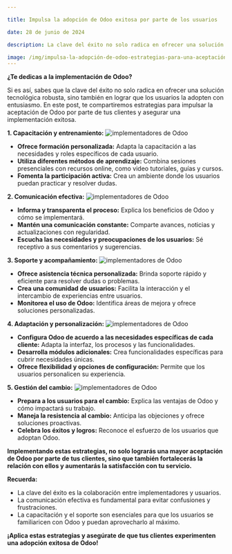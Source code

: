 ```yaml
---

title: Impulsa la adopción de Odoo exitosa por parte de los usuarios

date: 28 de junio de 2024

description: La clave del éxito no solo radica en ofrecer una solución tecnológica robusta, sino también en lograr que los usuarios la adopten con entusiasmo.

image: /img/impulsa-la-adopción-de-odoo-estrategias-para-una-aceptación-exitosa-por-parte-de-los-usuarios.svg
---
```





**¿Te dedicas a la implementación de Odoo?**

Si es así, sabes que la clave del éxito no solo radica en ofrecer una solución tecnológica robusta, sino también en lograr que los usuarios la adopten con entusiasmo. En este post, te compartiremos estrategias para impulsar la aceptación de Odoo por parte de tus clientes y asegurar una implementación exitosa.

**1. Capacitación y entrenamiento:**
![implementadores de Odoo](https://res.cloudinary.com/dn5cltdre/image/upload/c_crop,g_auto,h_500,w_1200/alphaqueb/Odoo/adbxxj0bxlsilitxih59.jpg)

- **Ofrece formación personalizada:** Adapta la capacitación a las necesidades y roles específicos de cada usuario.
- **Utiliza diferentes métodos de aprendizaje:** Combina sesiones presenciales con recursos online, como video tutoriales, guías y cursos.
- **Fomenta la participación activa:** Crea un ambiente donde los usuarios puedan practicar y resolver dudas.

**2. Comunicación efectiva:**
![implementadores de Odoo](https://res.cloudinary.com/dn5cltdre/image/upload/v1709102861/alphaqueb/Odoo/mlbmncmphq5is1dxey2j.jpg)

- **Informa y transparenta el proceso:** Explica los beneficios de Odoo y cómo se implementará.
- **Mantén una comunicación constante:** Comparte avances, noticias y actualizaciones con regularidad.
- **Escucha las necesidades y preocupaciones de los usuarios:** Sé receptivo a sus comentarios y sugerencias.

**3. Soporte y acompañamiento:**
![implementadores de Odoo](https://res.cloudinary.com/dn5cltdre/image/upload/v1709102865/alphaqueb/Odoo/jrofmwrmk65fnxhrqqz6.jpg)

- **Ofrece asistencia técnica personalizada:** Brinda soporte rápido y eficiente para resolver dudas o problemas.
- **Crea una comunidad de usuarios:** Facilita la interacción y el intercambio de experiencias entre usuarios.
- **Monitorea el uso de Odoo:** Identifica áreas de mejora y ofrece soluciones personalizadas.

**4. Adaptación y personalización:**
![implementadores de Odoo](https://res.cloudinary.com/dn5cltdre/image/upload/v1709102861/alphaqueb/Odoo/mlbmncmphq5is1dxey2j.jpg)

- **Configura Odoo de acuerdo a las necesidades específicas de cada cliente:** Adapta la interfaz, los procesos y las funcionalidades.
- **Desarrolla módulos adicionales:** Crea funcionalidades específicas para cubrir necesidades únicas.
- **Ofrece flexibilidad y opciones de configuración:** Permite que los usuarios personalicen su experiencia.

**5. Gestión del cambio:**
![implementadores de Odoo](https://res.cloudinary.com/dn5cltdre/image/upload/v1709102858/alphaqueb/Odoo/rrseqveokrpdhrztnpzk.jpg)

- **Prepara a los usuarios para el cambio:** Explica las ventajas de Odoo y cómo impactará su trabajo.
- **Maneja la resistencia al cambio:** Anticipa las objeciones y ofrece soluciones proactivas.
- **Celebra los éxitos y logros:** Reconoce el esfuerzo de los usuarios que adoptan Odoo.

**Implementando estas estrategias, no solo lograrás una mayor aceptación de Odoo por parte de tus clientes, sino que también fortalecerás la relación con ellos y aumentarás la satisfacción con tu servicio.**

**Recuerda:**

- La clave del éxito es la colaboración entre implementadores y usuarios.
- La comunicación efectiva es fundamental para evitar confusiones y frustraciones.
- La capacitación y el soporte son esenciales para que los usuarios se familiaricen con Odoo y puedan aprovecharlo al máximo.

**¡Aplica estas estrategias y asegúrate de que tus clientes experimenten una adopción exitosa de Odoo!**
